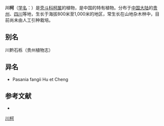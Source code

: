{{Speciesbox
| name = 川柯
| status = 
| status_system = 
| image =
| genus = Lithocarpus
| species = fangii
| authority = (Hu et Cheng) Huang et Y. T. Chang
}}

'''川柯'''（[[学名|学名]]：{{lang|la|''Lithocarpus fangii''}}）是[[壳斗科|壳斗科]][[柯属|柯属]]的植物，是中国的特有植物。分布于[[中国大陆|中国大陆]]的[[贵州|贵州]]、[[四川|四川]]等地，生长于海拔800米至1,000米的地区，常生长在山地杂木林中，目前尚未由人工引种栽培。

== 别名 ==
川黔石栎（贵州植物志）

== 异名 ==
* Pasania fangii Hu et Cheng

== 参考文献 ==
<div class="references-small">
* {{cite web| url =http://www.bioinfo.cn/db05/KmzwSpecies.php?action=view&id=7927| title =川柯| work =《中国高等植物数据库全库》| publisher =中国科学院微生物研究所| author =昆明植物研究所| accessdate =2009-02-24}}{{dead link|date=2017年12月 |bot=InternetArchiveBot |fix-attempted=yes }}
</div>
{{Taxonbar|from=Q11055323}}

[[Category:柯属|川柯]]


{{植物小作品}}